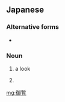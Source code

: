 ==Japanese==
{{ja-kanjitab|ご|らん|yomi=on}}

===Alternative forms===
* {{l|ja|ご覧}}

===Noun===
{{ja-noun|ごらん}}

# {{lb|ja|honorific|sort=こらん'}} a look
# {{abbreviation of|御覧なさい|lang=ja}}

[[mg:御覧]]